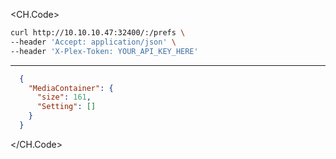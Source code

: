 
<CH.Code>
```bash Example Request
curl http://10.10.10.47:32400/:/prefs \
--header 'Accept: application/json' \
--header 'X-Plex-Token: YOUR_API_KEY_HERE'
```
---

```json Example Response
  {
    "MediaContainer": {
      "size": 161,
      "Setting": []
    }
  }
```
</CH.Code>
